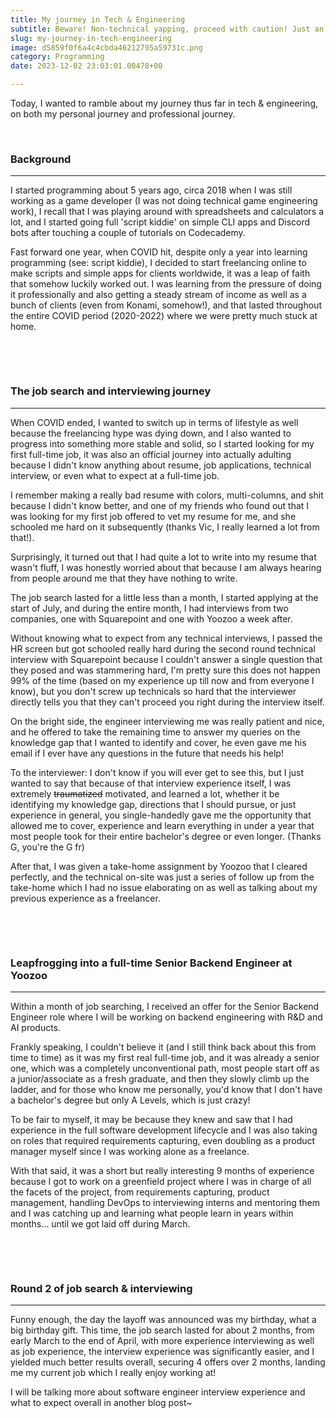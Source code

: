```yaml
---
title: My journey in Tech & Engineering
subtitle: Beware! Non-technical yapping, proceed with caution! Just an overview of my journey in these two years~
slug: my-journey-in-tech-engineering
image: d5859f0f6a4c4cbda46212795a59731c.png
category: Programming
date: 2023-12-02 23:03:01.00478+00

---
```


Today, I wanted to ramble about my journey thus far in tech & engineering, on both my personal journey and professional journey.

&nbsp;

### Background

----

I started programming about 5 years ago, circa 2018 when I was still working as a game developer (I was not doing technical game engineering work), I recall that I was playing around with spreadsheets and calculators a lot, and I started going full 'script kiddie' on simple CLI apps and Discord bots after touching a couple of tutorials on Codecademy.

Fast forward one year, when COVID hit, despite only a year into learning programming (see: script kiddie), I decided to start freelancing online to make scripts and simple apps for clients worldwide, it was a leap of faith that somehow luckily worked out. I was learning from the pressure of doing it professionally and also getting a steady stream of income as well as a bunch of clients (even from Konami, somehow!), and that lasted throughout the entire COVID period (2020-2022) where we were pretty much stuck at home.

&nbsp;

&nbsp;

### The job search and interviewing journey

----

When COVID ended, I wanted to switch up in terms of lifestyle as well because the freelancing hype was dying down, and I also wanted to progress into something more stable and solid, so I started looking for my first full-time job, it was also an official journey into actually adulting because I didn't know anything about resume, job applications, technical interview, or even what to expect at a full-time job.

I remember making a really bad resume with colors, multi-columns, and shit because I didn't know better, and one of my friends who found out that I was looking for my first job offered to vet my resume for me, and she schooled me hard on it subsequently (thanks Vic, I really learned a lot from that!).

Surprisingly, it turned out that I had quite a lot to write into my resume that wasn't fluff, I was honestly worried about that because I am always hearing from people around me that they have nothing to write.

The job search lasted for a little less than a month, I started applying at the start of July, and during the entire month, I had interviews from two companies, one with Squarepoint and one with Yoozoo a week after.

Without knowing what to expect from any technical interviews, I passed the HR screen but got schooled really hard during the second round technical interview with Squarepoint because I couldn't answer a single question that they posed and was stammering hard, I'm pretty sure this does not happen 99% of the time (based on my experience up till now and from everyone I know), but you don't screw up technicals so hard that the interviewer directly tells you that they can't proceed you right during the interview itself.

On the bright side, the engineer interviewing me was really patient and nice, and he offered to take the remaining time to answer my queries on the knowledge gap that I wanted to identify and cover, he even gave me his email if I ever have any questions in the future that needs his help!

To the interviewer: I don't know if you will ever get to see this, but I just wanted to say that because of that interview experience itself, I was extremely ~~traumatized~~ motivated, and learned a lot, whether it be identifying my knowledge gap, directions that I should pursue, or just experience in general, you single-handedly gave me the opportunity that allowed me to cover, experience and learn everything in under a year that most people took for their entire bachelor's degree or even longer. (Thanks G, you're the G fr)

After that, I was given a take-home assignment by Yoozoo that I cleared perfectly, and the technical on-site was just a series of follow up from the take-home which I had no issue elaborating on as well as talking about my previous experience as a freelancer.

&nbsp;

&nbsp;

### Leapfrogging into a full-time Senior Backend Engineer at Yoozoo

----

Within a month of job searching, I received an offer for the Senior Backend Engineer role where I will be working on backend engineering with R&D and AI products.

Frankly speaking, I couldn't believe it (and I still think back about this from time to time) as it was my first real full-time job, and it was already a senior one, which was a completely unconventional path, most people start off as a junior/associate as a fresh graduate, and then they slowly climb up the ladder, and for those who know me personally, you'd know that I don't have a bachelor's degree but only A Levels, which is just crazy!

To be fair to myself, it may be because they knew and saw that I had experience in the full software development lifecycle and I was also taking on roles that required requirements capturing, even doubling as a product manager myself since I was working alone as a freelance.

With that said, it was a short but really interesting 9 months of experience because I got to work on a greenfield project where I was in charge of all the facets of the project, from requirements capturing, product management, handling DevOps to interviewing interns and mentoring them and I was catching up and learning what people learn in years within months... until we got laid off during March.

&nbsp;

&nbsp;

### Round 2 of job search & interviewing

----

Funny enough, the day the layoff was announced was my birthday, what a big birthday gift. This time, the job search lasted for about 2 months, from early March to the end of April, with more experience interviewing as well as job experience, the interview experience was significantly easier, and I yielded much better results overall, securing 4 offers over 2 months, landing me my current job which I really enjoy working at!

I will be talking more about software engineer interview experience and what to expect overall in another blog post~

